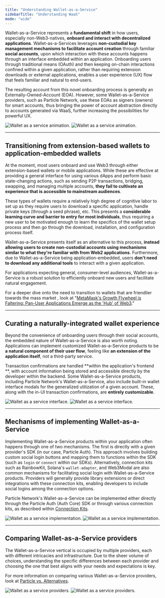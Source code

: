 ```yaml
---
title: "Understanding Wallet-as-a-Service"
sidebarTitle: "Understanding WaaS"
mode: "wide"
---
```


Wallet-as-a-Service represents a **fundamental shift** in how users, especially non-Web3-natives, **onboard and interact with decentralized applications**. Wallet-as-a-Services leverages **non-custodial key management mechanisms to facilitate account creation** through familiar **social accounts**, upon which interaction with these accounts happens through an interface embedded within an application. Onboarding users through traditional means (OAuth) and then keeping on-chain interactions confined within a given application, rather than requiring extension downloads or external applications, enables a user experience (UX) flow that feels familiar and natural to end-users.

The resulting account from this novel onboarding process is generally an Externally-Owned-Account (EOA). However, some Wallet-as-a-Service providers, such as Particle Network, use these EOAs as signers (owners) for smart accounts, thus bringing the power of account abstraction directly to accounts generated via WaaS, further increasing the possibilities for powerful UX.

<div className="flex justify-center">
<img
  className="block h-64 dark:hidden"
  src="/resources/quickstart/waas/images/waas.gif"
  alt="Wallet as a service animation."
/>
<img
  className="hidden h-64 dark:block"
  src="/resources/quickstart/waas/images/waas.gif"
  alt="Wallet as a service animation."
/>
</div>


***

## Transitioning from extension-based wallets to application-embedded wallets

At the moment, most users onboard and use Web3 through either extension-based wallets or mobile applications. While these are effective at providing a general interface for using various dApps and perform basic state-changing actions, such as sending P2P transactions, bridging, swapping, and managing multiple accounts, **they fail to cultivate an experience that is accessible to mainstream audiences**.

These types of wallets require a relatively high degree of cognitive labor to set up as they require users to download a specific application, handle private keys (through a seed phrase), etc. This presents a **considerable learning curve and barrier to entry for most individuals**, thus requiring a new user to be motivated enough to learn the specifics of the wallet setup process and then go through the download, installation, and configuration process itself.

Wallet-as-a-Service presents itself as an alternative to this process, **instead allowing users to create non-custodial accounts using mechanisms similar to what they're familiar with from Web2 applications**. Furthermore, due to Wallet-as-a-Service being application-embedded, users **don't need to download any additional tools** to interact with a given application.

For applications expecting general, consumer-level audiences, Wallet-as-a-Service is a robust solution to efficiently onboard new users and facilitate natural engagement.

<Tip>For a deeper dive onto the need to transition to wallets that are friendlier towards the mass market , look at "[MetaMask's Growth Flywheel is Faltering: Pan-User Applications Emerge as the 'Hub' of Web3](https://blog.particle.network/metamasks-growth-flywheel-is-faltering-pan-user-applications-emerge-as-the-hub-of-web3)."</Tip>

***

## Curating a naturally-integrated wallet experience

Beyond the convenience of onboarding users through their social accounts, the embedded nature of Wallet-as-a-Service is also worth noting. Applications can implement customized Wallet-as-a-Service products to be **a natural component of their user flow**, feeling like **an extension of the application itself**, not a third-party service.

Transaction confirmations are handled **within the application's frontend **, with account information being stored and accessible directly by the developer within the backend. Some Wallet-as-a-Service products, including Particle Network's Wallet-as-a-Service, also include built-in wallet interface modals for the generalized utilization of a given account. These, along with the in-UI transaction confirmations, are **entirely customizable**.

<div className="flex justify-center">
<img
  className="block h-64 dark:hidden"
  src="/resources/quickstart/waas/images/walletinterface.png"
  alt="Wallet as a service interface."
/>
<img
  className="hidden h-64 dark:block"
  src="/resources/quickstart/waas/images/walletinterface.png"
  alt="Wallet as a service interface."
/>
</div>

***

## Mechanisms of implementing Wallet-as-a-Service

Implementing Wallet-as-a-Service products within your application often happens through one of two mechanisms. The first is directly with a given provider's SDK (in our case, Particle Auth). This approach involves building custom social login buttons and mapping them to functions within the SDK (such as `login` or `connect` within our SDKs). Alternatively, connection kits such as RainbowKit, Solana's `wallet-adapter`, and Web3Modal are also common mechanisms for facilitating social login with Wallet-as-a-Service products. Providers will generally provide library extensions or direct integrations with these connection kits, enabling developers to include social logins among the connection options.

Particle Network's Wallet-as-a-Service can be implemented either directly through the Particle Auth (Auth Core) SDK or through various connection kits, as described within [Connection Kits](/resources/quickstart/connection-kits/solana).

<div className="flex justify-center">
<img
  className="block h-64 dark:hidden"
  src="/resources/quickstart/waas/images/implementing.png"
  alt="Wallet as a service implementation."
/>
<img
  className="hidden h-64 dark:block"
  src="/resources/quickstart/waas/images/implementing.png"
  alt="Wallet as a service implementation."
/>
</div>

***

## Comparing Wallet-as-a-Service providers

The Wallet-as-a-Service vertical is occupied by multiple providers, each with different intricacies and infrastructure. Due to the sheer volume of choices, understanding the specific differences between each provider and choosing the one that best aligns with your needs and expectations is key.

For more information on comparing various Wallet-as-a-Service providers, look at [Particle vs. Alternatives](/resources/wallet-abstraction/waas/differentiators).

<div className="flex justify-center">
<img
  className="block h-64 dark:hidden"
  src="/resources/quickstart/waas/images/providers.gif"
  alt="Wallet as a service providers."
/>
<img
  className="hidden h-64 dark:block"
  src="/resources/quickstart/waas/images/providers.gif"
  alt="Wallet as a service providers."
/>
</div>